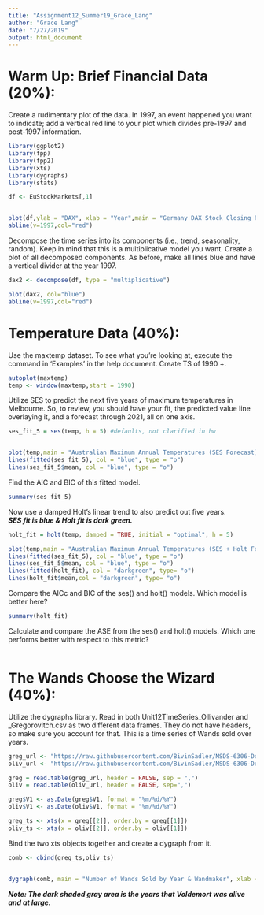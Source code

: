 ```yaml
---
title: "Assignment12_Summer19_Grace_Lang"
author: "Grace Lang"
date: "7/27/2019"
output: html_document
---
```


# Warm Up: Brief Financial Data (20%):    
Create a rudimentary plot of the data. In 1997, an event happened you want to indicate; add a vertical red line to your plot which divides pre-1997 and post-1997 information.
```r
library(ggplot2)
library(fpp)
library(fpp2)
library(xts)
library(dygraphs)
library(stats)
```    


```r
df <- EuStockMarkets[,1]


plot(df,ylab = "DAX", xlab = "Year",main = "Germany DAX Stock Closing Prices by Year",xlim = c(1991, 1999), col="blue")
abline(v=1997,col="red")

```

Decompose the time series into its components (i.e., trend, seasonality, random).  Keep in mind that this is a multiplicative model you want.  Create a plot of all decomposed components.  As before, make all lines blue and have a vertical divider at the year 1997.
```r
dax2 <- decompose(df, type = "multiplicative")

plot(dax2, col="blue")
abline(v=1997,col="red")
```    

# Temperature Data (40%): 
Use the maxtemp dataset.  To see what you’re looking at, execute the command in ‘Examples’ in the help document. Create TS of 1990 +. 
```r
autoplot(maxtemp)
temp <- window(maxtemp,start = 1990)
```    

Utilize SES to predict the next five years of maximum temperatures in Melbourne.  So, to review, you should have your fit, the predicted value line overlaying it, and a forecast through 2021, all on one axis. 
```r
ses_fit_5 = ses(temp, h = 5) #defaults, not clarified in hw


plot(temp,main = "Australian Maximum Annual Temperatures (SES Forecast)",ylab = "Maximum Temperatures Celsius", xlab = "Year", type = "o", xlim = c(1990, 2021))
lines(fitted(ses_fit_5), col = "blue", type = "o")
lines(ses_fit_5$mean, col = "blue", type = "o")

```     

Find the AIC and BIC of this fitted model.

```r
summary(ses_fit_5)

```    

Now use a damped Holt’s linear trend to also predict out five years.  
    _**SES fit is blue & Holt fit is dark green.**_
```r
holt_fit = holt(temp, damped = TRUE, initial = "optimal", h = 5)

plot(temp,main = "Australian Maximum Annual Temperatures (SES + Holt Forecast)",ylab = "Maximum Temperatures Celsius", xlab = "Year", type = "o", xlim = c(1990, 2021))
lines(fitted(ses_fit_5), col = "blue", type = "o")
lines(ses_fit_5$mean, col = "blue", type = "o")
lines(fitted(holt_fit), col = "darkgreen", type= "o")
lines(holt_fit$mean,col = "darkgreen", type= "o")
```   

Compare the AICc and BIC of the ses() and holt() models.  Which model is better here?
```r
summary(holt_fit)

```   

Calculate and compare the ASE from the ses() and holt() models.  Which one performs better with respect to this metric?
```r

```   

# The Wands Choose the Wizard (40%):

Utilize the dygraphs library.  Read in both Unit12TimeSeries_Ollivander and _Gregorovitch.csv as two different data frames.  They do not have headers, so make sure you account for that.  This is a time series of Wands sold over years.
```r
greg_url <- "https://raw.githubusercontent.com/BivinSadler/MSDS-6306-Doing-Data-Science/master/Unit%2012/Unit12TimeSeries_Gregorovitch.csv"
oliv_url <- "https://raw.githubusercontent.com/BivinSadler/MSDS-6306-Doing-Data-Science/master/Unit%2012/Unit12TimeSeries_Ollivander.csv"

greg = read.table(greg_url, header = FALSE, sep = ",")
oliv = read.table(oliv_url, header = FALSE, sep=",")

greg$V1 <- as.Date(greg$V1, format = "%m/%d/%Y")
oliv$V1 <- as.Date(oliv$V1, format = "%m/%d/%Y")

greg_ts <- xts(x = greg[[2]], order.by = greg[[1]])
oliv_ts <- xts(x = oliv[[2]], order.by = oliv[[1]])
```    

Bind the two xts objects together and create a dygraph from it.  
```r
comb <- cbind(greg_ts,oliv_ts)


dygraph(comb, main = "Number of Wands Sold by Year & Wandmaker", xlab = "Years in Business", ylab = "Number of Wands Sold")  %>% dyRangeSelector(height = 100) %>% dyRangeSelector(height = 50) %>% dySeries("greg_ts", label = "Gregorovitch") %>% dySeries("oliv_ts", label = "Ollivander") %>% dyOptions(stackedGraph = TRUE, colors = c("orange","purple")) %>% dyShading(from = "1995-01-01",to = "1999-01-01", color = "#b1b5b3") %>% dyHighlight(highlightSeriesOpts = list(strokeWidth = 3))

```    

_**Note: The dark shaded gray area is the years that Voldemort was alive and at large.**_

